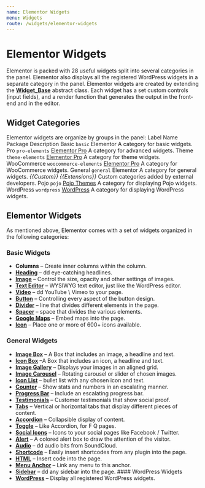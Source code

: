 ```yaml
---
name: Elementor Widgets
menu: Widgets
route: /widgets/elementor-widgets
---
```

# Elementor Widgets

Elementor is packed with 28 useful widgets split into several categories in the panel. Elementor also displays all the registered WordPress widgets in a separate category in the panel. Elementor widgets are created by extending the **[Widget_Base](https://code.elementor.com/classes/elementor-widget_base/)** abstract class. Each widget has a set custom controls (input fields), and a render function that generates the output in the front-end and in the editor.

## Widget Categories

Elementor widgets are organize by groups in the panel: Label Name Package Description Basic `basic` Elementor A category for basic widgets. Pro `pro-elements` [Elementor Pro](https://elementor.com/pro/) A category for advanced widgets. Theme `theme-elements` [Elementor Pro](https://elementor.com/pro/) A category for theme widgets. WooCommerce `woocommerce-elements` [Elementor Pro](https://elementor.com/pro/) A category for WooCommerce widgets. General `general` Elementor A category for general widgets. *{{Custom}}*  *{{Extensions}}* Custom categories added by external developers. Pojo `pojo` [Pojo Themes](https://pojo.me/) A category for displaying Pojo widgets. WordPress `wordpress` [WordPress](https://wordpress.org/) A category for displaying WordPress widgets. 

## Elementor Widgets

As mentioned above, Elementor comes with a set of widgets organized in the following categories: 

### Basic Widgets

* **Columns** – Create inner columns within the column. 
* **[Heading](https://code.elementor.com/classes/elementor-widget_heading/)** – dd eye-catching headlines. 
* **[Image](https://code.elementor.com/classes/elementor-widget_image/)** – Control the size, opacity and other settings of images. 
* **[Text Editor](https://code.elementor.com/classes/elementor-widget_text_editor/)** – WYSIWYG text editor, just like the WordPress editor. 
* **[Video](https://code.elementor.com/classes/elementor-widget_video/)** – dd YouTube \ Vimeo to your page. 
* **[Button](https://code.elementor.com/classes/elementor-widget_button/)** – Controlling every aspect of the button design. 
* **[Divider](https://code.elementor.com/classes/elementor-widget_divider/)** – line that divides different elements in the page. 
* **[Spacer](https://code.elementor.com/classes/elementor-widget_spacer/)** – space that divides the various elements. 
* **[Google Maps](https://code.elementor.com/classes/elementor-widget_google_maps/)** – Embed maps into the page. 
* **[Icon](https://code.elementor.com/classes/elementor-widget_icon/)** – Place one or more of 600+ icons available. 

### General Widgets

* **[Image Box](https://code.elementor.com/classes/elementor-widget_image_box/)** – A Box that includes an image, a headline and text. 
* **[Icon Box](https://code.elementor.com/classes/elementor-widget_icon_box/)** –A Box that includes an icon, a headline and text. 
* **[Image Gallery](https://code.elementor.com/classes/elementor-widget_image_gallery/)** – Displays your images in an aligned grid. 
* **[Image Carousel](https://code.elementor.com/classes/elementor-widget_image_carousel/)** – Rotating carousel or slider of chosen images. 
* **[Icon List](https://code.elementor.com/classes/elementor-widget_icon_list/)** – bullet list with any chosen icon and text. 
* **[Counter](https://code.elementor.com/classes/elementor-widget_counter/)** – Show stats and numbers in an escalating manner. 
* **[Progress Bar](https://code.elementor.com/classes/elementor-widget_progress/)** – Include an escalating progress bar. 
* **[Testimonials](https://code.elementor.com/classes/elementor-widget_testimonial/)** – Customer testimonials that show social proof. 
* **[Tabs](https://code.elementor.com/classes/elementor-widget_tabs/)** – Vertical or horizontal tabs that display different pieces of content. 
* **[Accordion](https://code.elementor.com/classes/elementor-widget_accordion/)** – Collapsible display of content. 
* **[Toggle](https://code.elementor.com/classes/elementor-widget_toggle/)** – Like Accordion, for F Q pages. 
* **[Social Icons](https://code.elementor.com/classes/elementor-widget_social_icons/)** – Icons to your social pages like Facebook / Twitter. 
* **[Alert](https://code.elementor.com/classes/elementor-widget_alert/)** – A colored alert box to draw the attention of the visitor. 
* **[Audio](https://code.elementor.com/classes/elementor-widget_audio/)** – dd audio bits from SoundCloud. 
* **[Shortcode](https://code.elementor.com/classes/elementor-widget_shortcode/)** – Easily insert shortcodes from any plugin into the page. 
* **[HTML](https://code.elementor.com/classes/elementor-widget_html/)** – Insert code into the page. 
* **[Menu Anchor](https://code.elementor.com/classes/elementor-widget_menu_anchor/)** – Link any menu to this anchor. 
* **[Sidebar](https://code.elementor.com/classes/elementor-widget_sidebar/)** – dd any sidebar into the page. #### WordPress Widgets 
* **[WordPress](https://code.elementor.com/classes/elementor-widget_wordpress/)** – Display all registered WordPress widgets.
